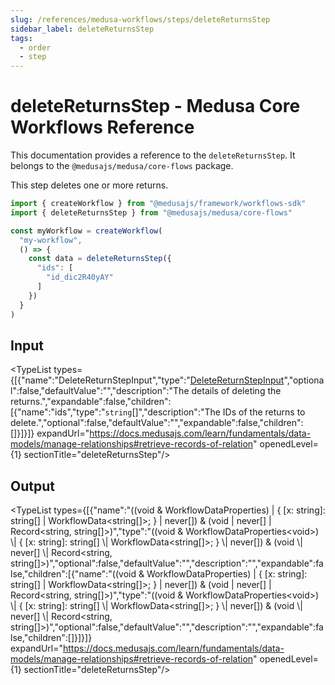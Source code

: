```yaml
---
slug: /references/medusa-workflows/steps/deleteReturnsStep
sidebar_label: deleteReturnsStep
tags:
  - order
  - step
---
```



# deleteReturnsStep - Medusa Core Workflows Reference

This documentation provides a reference to the `deleteReturnsStep`. It belongs to the `@medusajs/medusa/core-flows` package.

This step deletes one or more returns.

```ts title="src/workflows/my-workflow.ts"
import { createWorkflow } from "@medusajs/framework/workflows-sdk"
import { deleteReturnsStep } from "@medusajs/medusa/core-flows"

const myWorkflow = createWorkflow(
  "my-workflow",
  () => {
    const data = deleteReturnsStep({
      "ids": [
        "id_dic2R40yAY"
      ]
    })
  }
)
```
  

## Input

<TypeList types={[{"name":"DeleteReturnStepInput","type":"[DeleteReturnStepInput](../../../../types/core_flows.DeleteReturnStepInput/page.mdx)","optional":false,"defaultValue":"","description":"The details of deleting the returns.","expandable":false,"children":[{"name":"ids","type":"`string`[]","description":"The IDs of the returns to delete.","optional":false,"defaultValue":"","expandable":false,"children":[]}]}]} expandUrl="https://docs.medusajs.com/learn/fundamentals/data-models/manage-relationships#retrieve-records-of-relation" openedLevel={1} sectionTitle="deleteReturnsStep"/>

## Output

<TypeList types={[{"name":"((void & WorkflowDataProperties<void>) | { [x: string]: string[] | WorkflowData<string[]>; } | never[]) & (void | never[] | Record<string, string[]>)","type":"((void & WorkflowDataProperties&#60;void&#62;) \\| &#123; [x: string]: string[] \\| WorkflowData&#60;string[]&#62;; &#125; \\| never[]) & (void \\| never[] \\| Record&#60;string, string[]&#62;)","optional":false,"defaultValue":"","description":"","expandable":false,"children":[{"name":"((void & WorkflowDataProperties<void>) | { [x: string]: string[] | WorkflowData<string[]>; } | never[]) & (void | never[] | Record<string, string[]>)","type":"((void & WorkflowDataProperties&#60;void&#62;) \\| &#123; [x: string]: string[] \\| WorkflowData&#60;string[]&#62;; &#125; \\| never[]) & (void \\| never[] \\| Record&#60;string, string[]&#62;)","optional":false,"defaultValue":"","description":"","expandable":false,"children":[]}]}]} expandUrl="https://docs.medusajs.com/learn/fundamentals/data-models/manage-relationships#retrieve-records-of-relation" openedLevel={1} sectionTitle="deleteReturnsStep"/>
